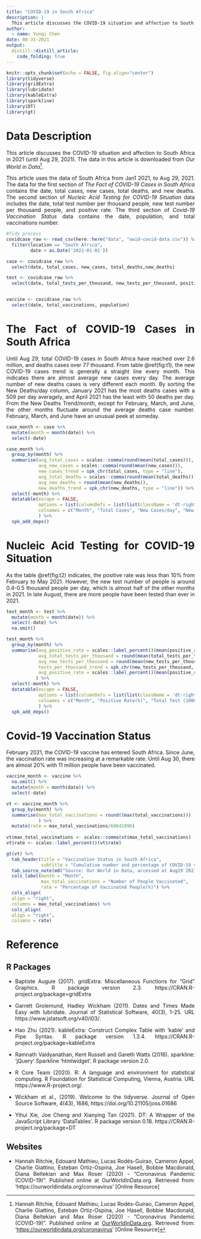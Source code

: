 ```yaml
---
title: "COVID-19 in South Africa"
description: |
  This article discusses the COVID-19 situation and affection to South Africa in 2021 (until Aug 29, 2021).
author:
  - name: Yunqi Chen
date: 08-31-2021
output:
  distill::distill_article:
    code_folding: true
---
```



<style>
body {
text-align: justify}
</style>

```r
knitr::opts_chunk$set(echo = FALSE, fig.align="center")
library(tidyverse)
library(gridExtra)
library(lubridate)
library(kableExtra)
library(sparkline)
library(DT)
library(gt)
```

# Data Description

This article discusses the COVID-19 situation and affection to South Africa in 2021 (until Aug 29, 2021). The data in this article is downloaded from *Our World in Data*^[Hannah Ritchie, Edouard Mathieu, Lucas Rodés-Guirao, Cameron Appel, Charlie Giattino, Esteban Ortiz-Ospina, Joe Hasell, Bobbie Macdonald, Diana Beltekian and Max Roser (2020) - "Coronavirus Pandemic (COVID-19)". Published online at [OurWorldInData.org](http://ourworldindata.org/). Retrieved from: '[https://ourworldindata.org/coronavirus](https://ourworldindata.org/coronavirus)' [Online Resource]].

This article uses the data of South Africa from Jan1 2021, to Aug 29, 2021. The data for the first section of *The Fact of COVID-19 Cases in South Africa* contains the date, total cases, new cases, total deaths, and new deaths. The second section of *Nucleic Acid Testing for COVID-19 Situation* data includes the date, total test number per thousand people, new test number per thousand people, and positive rate. The third section of *Covid-19 Vaccination Status* data contains the date, population, and total vaccinations number.

```r
#Tidy process
covidcase_raw <- read_csv(here::here("data", "owid-covid-data.csv")) %>% 
  filter(location == "South Africa",
         date > as.Date('2021-01-01'))

case <- covidcase_raw %>% 
  select(date, total_cases, new_cases, total_deaths,new_deaths)

test <- covidcase_raw %>% 
  select(date, total_tests_per_thousand, new_tests_per_thousand, positive_rate)


vaccine <- covidcase_raw %>% 
  select(date, total_vaccinations, population)
```

# The Fact of COVID-19 Cases in South Africa

Until Aug 29, total COVID-19 cases in South Africa have reached over 2.6 million, and deaths cases over 77 thousand. From table \@ref(fig:t1), the new COVID-19 cases trend is generally a straight line every month. This indicates there are almost average new cases every day. The average number of new deaths cases is very different each month. By sorting the New Deaths/day column, January 2021 has the most deaths cases with a 509 per day averagely, and April 2021 has the least with 50 deaths per day. From the New Deaths Trend/month, except for February, March, and June, the other months fluctuate around the average deaths case number. February, March, and June have an unusual peek at someday.

```r
case_month <- case %>% 
  mutate(month = month(date)) %>% 
  select(-date)

case_month %>% 
  group_by(month) %>% 
  summarise(avg_total_cases = scales::comma(round(mean(total_cases))),
            avg_new_cases = scales::comma(round(mean(new_cases))),
            new_cases_trend = spk_chr(total_cases, type = "line"),
            avg_total_deaths = scales::comma(round(mean(total_deaths))),
            avg_new_deaths = round(mean(new_deaths)),
            new_deaths_trend = spk_chr(new_deaths, type = "line")) %>% 
  select(-month) %>% 
  datatable(escape = FALSE, 
            options = list(columnDefs = list(list(className = 'dt-right', targets = 0:4))),
            colnames = c("Month", "Total Cases", "New Cases/day", "New Cases Trend/month","Total Deaths", "New Deaths/day", "New Deaths Trend/month")
            ) %>%
  spk_add_deps()
```

# Nucleic Acid Testing for COVID-19 Situation

As the table \@ref(fig:t2) indicates, the positive rate was less than 10% from February to May 2021. However, the new test number of people is around 0.4-0.5 thousand people per day, which is almost half of the other months in 2021. In late August, there are more people have been tested than ever in 2021.

```r
test_month <- test %>% 
  mutate(month = month(date)) %>% 
  select(-date) %>% 
  na.omit()

test_month %>% 
  group_by(month) %>% 
  summarise(avg_positive_rate = scales::label_percent()(mean(positive_rate)),
            avg_total_tests_per_thousand = round(mean(total_tests_per_thousand)),
            avg_new_tests_per_thousand = round(mean(new_tests_per_thousand),2),
            tests_per_thousand_trend = spk_chr(new_tests_per_thousand, type = "line"),
            avg_positive_rate = scales::label_percent()(mean(positive_rate))
           ) %>% 
  select(-month) %>% 
  datatable(escape = FALSE, 
            options = list(columnDefs = list(list(className = 'dt-right', targets = 0:4))),
            colnames = c("Month", "Positive Rate(%)", "Total Test (1000 ppl)", "New Test (1000 ppl/day)", "New Test Trend/month")
            ) %>%
  spk_add_deps()
```

# Covid-19 Vaccination Status

February 2021, the COVID-19 vaccine has entered South Africa. Since June, the vaccination rate was increasing at a remarkable rate. Until Aug 30, there are almost 20% with 11 million people have been vaccinated.

```r
vaccine_month <- vaccine %>% 
  na.omit() %>% 
  mutate(month = month(date)) %>% 
  select(-date)

vt <- vaccine_month %>% 
  group_by(month) %>% 
  summarise(max_total_vaccinations = round((max(total_vaccinations)))
            ) %>% 
  mutate(rate = max_total_vaccinations/60041996)
  
vt$max_total_vaccinations <- scales::comma(vt$max_total_vaccinations)
vt$rate <- scales::label_percent()(vt$rate)

gt(vt) %>% 
  tab_header(title = "Vaccination Status in South Africa",
             subtitle = "Cumulative number and percentage of COVID-19 vaccination in South Africa from February to August.") %>% 
  tab_source_note(md("Source: Our World in Data, accessed at Aug29 2021")) %>% 
  cols_label(month = "Month",
             max_total_vaccinations = "Number of People Vaccinated",
             rate = "Percentage of Vaccinated People(%)") %>% 
  cols_align(
  align = "right",
  columns = max_total_vaccinations) %>% 
  cols_align(
  align = "right",
  columns = rate)
```






# Reference

## R Packages
- Baptiste Auguie (2017). gridExtra: Miscellaneous Functions for "Grid" Graphics. R
  package version 2.3. https://CRAN.R-project.org/package=gridExtra

- Garrett Grolemund, Hadley Wickham (2011). Dates and Times Made Easy with
  lubridate. Journal of Statistical Software, 40(3), 1-25. URL
  https://www.jstatsoft.org/v40/i03/.
  
- Hao Zhu (2021). kableExtra: Construct Complex Table with 'kable' and Pipe Syntax.
  R package version 1.3.4. https://CRAN.R-project.org/package=kableExtra

- Ramnath Vaidyanathan, Kent Russell and Gareth Watts (2016). sparkline: 'jQuery' Sparkline
  'htmlwidget'. R package version 2.0.

- R Core Team (2020). R: A language and environment for statistical computing. R
  Foundation for Statistical Computing, Vienna, Austria. URL
  https://www.R-project.org/.
  
- Wickham et al., (2019). Welcome to the tidyverse. Journal of Open Source
  Software, 4(43), 1686, https://doi.org/10.21105/joss.01686

- Yihui Xie, Joe Cheng and Xianying Tan (2021). DT: A Wrapper of the JavaScript Library
  'DataTables'. R package version 0.18. https://CRAN.R-project.org/package=DT

## Websites

- Hannah Ritchie, Edouard Mathieu, Lucas Rodés-Guirao, Cameron Appel, Charlie Giattino, Esteban Ortiz-Ospina, Joe Hasell, Bobbie Macdonald, Diana Beltekian and Max Roser (2020) - "Coronavirus Pandemic (COVID-19)". Published online at OurWorldInData.org. Retrieved from: 'https://ourworldindata.org/coronavirus' [Online Resource]
